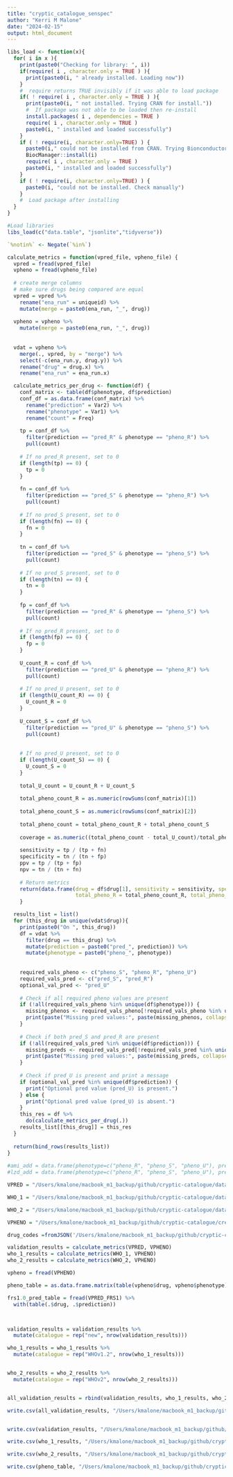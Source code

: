 ```yaml
---
title: "cryptic_catalogue_senspec"
author: "Kerri M Malone"
date: "2024-02-15"
output: html_document
---
```


```r


libs_load <- function(x){
  for( i in x ){
    print(paste0("Checking for library: ", i))
    if(require( i , character.only = TRUE ) ){
      print(paste0(i, " already installed. Loading now"))
    }
    #  require returns TRUE invisibly if it was able to load package
    if( ! require( i , character.only = TRUE ) ){
      print(paste0(i, " not installed. Trying CRAN for install."))
      #  If package was not able to be loaded then re-install
      install.packages( i , dependencies = TRUE )
      require( i , character.only = TRUE )
      paste0(i, " installed and loaded successfully")
    }
    if ( ! require(i, character.only=TRUE) ) {
      paste0(i," could not be installed from CRAN. Trying Bionconductor....")
      BiocManager::install(i)
      require( i , character.only = TRUE )
      paste0(i, " installed and loaded successfully")
    }
    if ( ! require(i, character.only=TRUE) ) {
      paste0(i, "could not be installed. Check manually")
    }
    #  Load package after installing
  }
}

#Load libraries
libs_load(c("data.table", "jsonlite","tidyverse"))

`%notin%` <- Negate(`%in%`)
```



```r
calculate_metrics = function(vpred_file, vpheno_file) {
  vpred = fread(vpred_file)
  vpheno = fread(vpheno_file)
  
  # create merge columns
  # make sure drugs being compared are equal 
  vpred = vpred %>%
    rename("ena_run" = uniqueid) %>%
    mutate(merge = paste0(ena_run, "_", drug))
  
  vpheno = vpheno %>%
    mutate(merge = paste0(ena_run, "_", drug))
  
  
  vdat = vpheno %>%
    merge(., vpred, by = "merge") %>%
    select(-c(ena_run.y, drug.y)) %>%
    rename("drug" = drug.x) %>%
    rename("ena_run" = ena_run.x)

  calculate_metrics_per_drug <- function(df) {
    conf_matrix <- table(df$phenotype, df$prediction)
    conf_df = as.data.frame(conf_matrix) %>%
      rename("prediction" = Var2) %>%
      rename("phenotype" = Var1) %>%
      rename("count" = Freq) 
    
    tp = conf_df %>%
      filter(prediction == "pred_R" & phenotype == "pheno_R") %>%
      pull(count)
    
    # If no pred_R present, set to 0
    if (length(tp) == 0) {
      tp = 0
    }    
    
    fn = conf_df %>%
      filter(prediction == "pred_S" & phenotype == "pheno_R") %>%
      pull(count)
    
    # If no pred_S present, set to 0
    if (length(fn) == 0) {
      fn = 0
    }        
    
    tn = conf_df %>%
      filter(prediction == "pred_S" & phenotype == "pheno_S") %>%
      pull(count)
    
    # If no pred_S present, set to 0
    if (length(tn) == 0) {
      tn = 0
    }    
    
    fp = conf_df %>%
      filter(prediction == "pred_R" & phenotype == "pheno_S") %>%
      pull(count)
    
    # If no pred_R present, set to 0
    if (length(fp) == 0) {
      fp = 0
    }    
    
    U_count_R = conf_df %>%
      filter(prediction == "pred_U" & phenotype == "pheno_R") %>%
      pull(count)
      
    # If no pred_U present, set to 0
    if (length(U_count_R) == 0) {
      U_count_R = 0
    }
    
    U_count_S = conf_df %>%
      filter(prediction == "pred_U" & phenotype == "pheno_S") %>%
      pull(count)   
    
    
    # If no pred_U present, set to 0
    if (length(U_count_S) == 0) {
      U_count_S = 0
    }   
    
    total_U_count = U_count_R + U_count_S
    
    total_pheno_count_R = as.numeric(rowSums(conf_matrix)[1])
    
    total_pheno_count_S = as.numeric(rowSums(conf_matrix)[2])
    
    total_pheno_count = total_pheno_count_R + total_pheno_count_S 
    
    coverage = as.numeric((total_pheno_count - total_U_count)/total_pheno_count)
      
    sensitivity = tp / (tp + fn)
    specificity = tn / (tn + fp)
    ppv = tp / (tp + fp)
    npv = tn / (tn + fn)
    
    # Return metrics
    return(data.frame(drug = df$drug[1], sensitivity = sensitivity, specificity = specificity, ppv = ppv, npv = npv, coverage = coverage,
                      total_pheno_R = total_pheno_count_R, total_pheno_S = total_pheno_count_S, total_pred_R_pheno_R = tp, total_pred_S_pheno_S = tn, total_pred_R_pheno_S = fp, total_pred_S_pheno_R = fn, total_pred_U = total_U_count))
    }

  results_list = list()
  for (this_drug in unique(vdat$drug)){
    print(paste0("On ", this_drug))
    df = vdat %>%
      filter(drug == this_drug) %>%
      mutate(prediction = paste0("pred_", prediction)) %>%
      mutate(phenotype = paste0("pheno_", phenotype))
    
    
    required_vals_pheno <- c("pheno_S", "pheno_R", "pheno_U")
    required_vals_pred <- c("pred_S", "pred_R")
    optional_val_pred <- "pred_U"
    
    # Check if all required pheno values are present
    if (!all(required_vals_pheno %in% unique(df$phenotype))) {
      missing_phenos <- required_vals_pheno[!required_vals_pheno %in% unique(df$phenotype)]
      print(paste("Missing pred values:", paste(missing_phenos, collapse = ", ")))
    }
    
    # Check if both pred_S and pred_R are present
    if (!all(required_vals_pred %in% unique(df$prediction))) {
      missing_preds <- required_vals_pred[!required_vals_pred %in% unique(df$prediction)]
      print(paste("Missing pred values:", paste(missing_preds, collapse = ", ")))
    }
    
    # Check if pred_U is present and print a message
    if (optional_val_pred %in% unique(df$prediction)) {
      print("Optional pred value (pred_U) is present.")
    } else {
      print("Optional pred value (pred_U) is absent.")
    }
    this_res = df %>% 
      do(calculate_metrics_per_drug(.))
    results_list[[this_drug]] = this_res
  }
  
  return(bind_rows(results_list))
}
  
#ami_add = data.frame(phenotype=c("pheno_R", "pheno_S", "pheno_U"), prediction = c("pred_R", "pred_R", "pred_R"), count = c(0,0,0))
#lzd_add = data.frame(phenotype=c("pheno_R", "pheno_S", "pheno_U"), prediction = c("pred_R", "pred_R", "pred_R"), count = c(0,0,0))

```

```r

VPRED = "/Users/kmalone/macbook_m1_backup/github/cryptic-catalogue/data/validation/catomatic_202406_validation_prediction_results.csv"

WHO_1 = "/Users/kmalone/macbook_m1_backup/github/cryptic-catalogue/data/validation/validation_gnomonicus_output_WHO.csv"

WHO_2 = "/Users/kmalone/macbook_m1_backup/github/cryptic-catalogue/data/validation/catomatic_202406_validation_prediction_results_WHOv2.csv"

VPHENO = "/Users/kmalone/macbook_m1_backup/github/cryptic-catalogue/creating_training_validation_sets/validation_data_phenotypes_20240207.tsv"

drug_codes =fromJSON('/Users/kmalone/macbook_m1_backup/github/cryptic-catalogue/data/drug_codes.json')

validation_results = calculate_metrics(VPRED, VPHENO)
who_1_results = calculate_metrics(WHO_1, VPHENO)
who_2_results = calculate_metrics(WHO_2, VPHENO)

vpheno = fread(VPHENO)

pheno_table = as.data.frame.matrix(table(vpheno$drug, vpheno$phenotype))

frs1.0_pred_table = fread(VPRED_FRS1) %>%
  with(table(.$drug, .$prediction))



validation_results = validation_results %>%
  mutate(catalogue = rep("new", nrow(validation_results)))

who_1_results = who_1_results %>%
  mutate(catalogue = rep("WHOv1.2", nrow(who_1_results)))


who_2_results = who_2_results %>%
  mutate(catalogue = rep("WHOv2", nrow(who_2_results)))


all_validation_results = rbind(validation_results, who_1_results, who_2_results)

write.csv(all_validation_results, "/Users/kmalone/macbook_m1_backup/github/cryptic-catalogue/data/validation/all_catalogue_validation_stats_202406.csv", quote = F, row.names = F)


write.csv(validation_results, "/Users/kmalone/macbook_m1_backup/github/cryptic-catalogue/data/validation/validation_stats_catomatic202406.csv", quote = F, row.names = F)

write.csv(who_1_results, "/Users/kmalone/macbook_m1_backup/github/cryptic-catalogue/data/validation/validation_stats_whov1.csv", quote = F, row.names = F)

write.csv(who_2_results, "/Users/kmalone/macbook_m1_backup/github/cryptic-catalogue/data/validation/validation_stats_whov2.csv", quote = F, row.names = F)

write.csv(pheno_table, "/Users/kmalone/macbook_m1_backup/github/cryptic-catalogue/data/validation/validation_phenotypes_table.csv")
```

